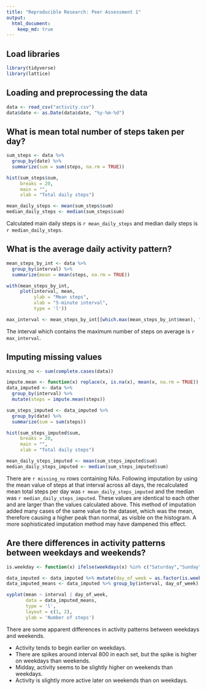 ```yaml
---
title: "Reproducible Research: Peer Assessment 1"
output: 
  html_document:
    keep_md: true
---
```


## Load libraries
```r
library(tidyverse)
library(lattice)
```

## Loading and preprocessing the data

```r
data <- read_csv("activity.csv")
data$date <- as.Date(data$date, "%y-%m-%d")
```

## What is mean total number of steps taken per day?

```r
sum_steps <- data %>% 
  group_by(date) %>% 
  summarize(sum = sum(steps, na.rm = TRUE))

hist(sum_steps$sum, 
     breaks = 20, 
     main = "", 
     xlab = "Total daily steps")

mean_daily_steps <- mean(sum_steps$sum)
median_daily_steps <- median(sum_steps$sum)
```

Calculated main daily steps is `r mean_daily_steps` and median daily steps is `r median_daily_steps`.

## What is the average daily activity pattern?

```r
mean_steps_by_int <- data %>% 
  group_by(interval) %>% 
  summarize(mean = mean(steps, na.rm = TRUE))

with(mean_steps_by_int, 
     plot(interval, mean, 
          ylab = "Mean steps",
          xlab = "5-minute interval",
          type = 'l'))

max_interval <- mean_steps_by_int[[which.max(mean_steps_by_int$mean), "interval"]]
```

The interval which contains the maximum number of steps on average is `r max_interval`.

## Imputing missing values

```r
missing_no <- sum(complete.cases(data))

impute.mean <- function(x) replace(x, is.na(x), mean(x, na.rm = TRUE))
data_imputed <- data %>% 
  group_by(interval) %>%
  mutate(steps = impute.mean(steps))

sum_steps_imputed <- data_imputed %>% 
  group_by(date) %>% 
  summarize(sum = sum(steps))

hist(sum_steps_imputed$sum, 
     breaks = 20, 
     main = "", 
     xlab = "Total daily steps")

mean_daily_steps_imputed <- mean(sum_steps_imputed$sum)
median_daily_steps_imputed <- median(sum_steps_imputed$sum)

```

There are `r missing_no` rows containing NAs. Following imputation by using the mean value of steps at that interval across all days, the recalculated mean total steps per day was `r mean_daily_steps_imputed` and the median was `r median_daily_steps_imputed`. These values are identical to each other and are larger than the values calculated above. This method of imputation added many cases of the same value to the dataset, which was the mean, therefore causing a higher peak than normal, as visible on the histogram. A more sophisticated imputation method may have dampened this effect.

## Are there differences in activity patterns between weekdays and weekends?

```r
is.weekday <- function(x) ifelse(weekdays(x) %in% c("Saturday","Sunday"), "weekend", "weekday")

data_imputed <- data_imputed %>% mutate(day_of_week = as.factor(is.weekday(date)))
data_imputed_means <- data_imputed %>% group_by(interval, day_of_week) %>% summarize(mean = mean(steps))

xyplot(mean ~ interval | day_of_week, 
       data = data_imputed_means, 
       type = 'l', 
       layout = c(1, 2), 
       ylab = 'Number of steps')
```

There are some apparent differences in activity patterns between weekdays and weekends. 

- Activity tends to begin earlier on weekdays.
- There are spikes around interval 800 in each set, but the spike is higher on weekdays than weekends.
- Midday, activity seems to be slightly higher on weekends than weekdays.
- Activity is slightly more active later on weekends than on weekdays.